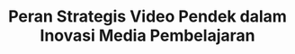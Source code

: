 ---
title: Peran Strategis Video Pendek dalam Inovasi Media Pembelajaran
description: Bab ini bertujuan memberikan pemahaman fundamental tentang apa itu video pendek, mengapa format ini sangat dominan di lanskap media saat ini, dan bagaimana memposisikannya secara strategis dibandingkan dengan video berdurasi panjang dalam konteks pendidikan.
keywords: []
---